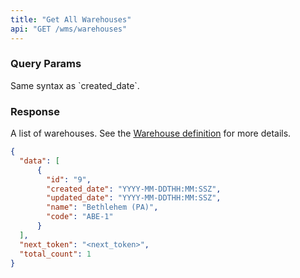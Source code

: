 ```yaml
---
title: "Get All Warehouses"
api: "GET /wms/warehouses"
---
```


<Snippet file="headers.mdx" />

### Query Params
<Snippet file="page-token.mdx" />

<Snippet file="limit_query_param.mdx" />

<Snippet file="created_date_query_param.mdx" />

<ParamField query="updated_date" type="string" optional>
  Same syntax as `created_date`.
</ParamField>

### Response

<ResponseField name="data" type="list of warehouses">

A list of warehouses. See the [Warehouse definition](/wms-api/warehouses/info) for more details.

<Snippet file="warehouse.mdx" />

</ResponseField>

<Snippet file="total_count.mdx" />

<Snippet file="next-token.mdx" />

<ResponseExample>

```json Response
{
  "data": [
      {
        "id": "9",
        "created_date": "YYYY-MM-DDTHH:MM:SSZ",
        "updated_date": "YYYY-MM-DDTHH:MM:SSZ",
        "name": "Bethlehem (PA)",
        "code": "ABE-1"
      }
  ],
  "next_token": "<next_token>",
  "total_count": 1
}
```

</ResponseExample>
